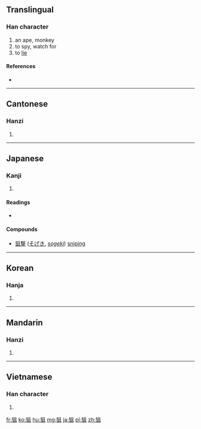 ==Translingual==

===Han character===
{{Han char|rn=94|rad=犬|as=05|sn=8|four=4721<sub>0</sub>|canj=大竹月一 (KHBM)}}

# an ape, monkey
# to spy, watch for
# to [[lie]]

====References====
* {{Han ref|kx=0709.140|dkj=20347|dj=1122.020|hdz=21339.080|uh=72D9|ud=29401|bh=AAAE|bd=43694}}

----

==Cantonese==

===Hanzi===
{{yue-hanzi|jyut=|y=jeui1}}

# {{defn|lang=yue|sort=犬05}}

----

==Japanese==

===Kanji===
{{ja-kanji|grade=c|rs=犬05}}

# {{defn|lang=ja|sort=犬05}}

====Readings====
* {{ja-readings|on=[[しょ]] (sho), [[そ]] (so)|kun=[[ねらう]] (nerau)}}

====Compounds====
* [[狙撃]] ([[そげき]], ''[[sogeki]]'') [[sniping]]
----

==Korean==

===Hanja===
{{ko-hanja|hangeul=[[저]], [[처]]|eumhun=|rv=jeo, cheo|mr=chŏ, ch'ŏ|y=ce, che}}

# {{defn|lang=ko|sort=犬05}}

----

==Mandarin==

===Hanzi===
{{cmn-hanzi|pin=[[jū]] ([[ju1]]), [[mí]] ([[mi2]])|wg=chü<sup>1</sup>, mi<sup>2</sup>}}

# {{defn|lang=cmn|sort=犬05}}

----

==Vietnamese==

===Han character===
{{vi-hantu|[[thư]]|rs=犬05}}

# {{defn|lang=vi|sort=犬05}}

[[fr:狙]]
[[ko:狙]]
[[hu:狙]]
[[mg:狙]]
[[ja:狙]]
[[pl:狙]]
[[zh:狙]]